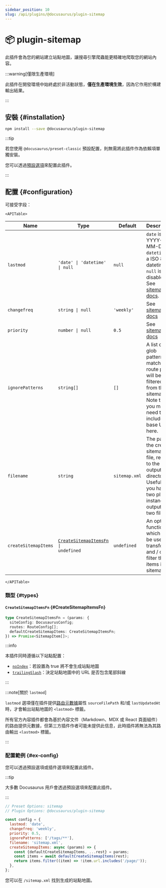 ```yaml
---
sidebar_position: 10
slug: /api/plugins/@docusaurus/plugin-sitemap
---
```


# 📦 plugin-sitemap


此插件會為您的網站建立站點地圖，讓搜尋引擎爬蟲能更精確地爬取您的網站內容。

:::warning[僅限生產環境]

此插件在開發環境中始終處於非活動狀態，**僅在生產環境生效**，因為它作用於構建輸出結果。

:::

## 安裝 {#installation}

```bash npm2yarn
npm install --save @docusaurus/plugin-sitemap
```

:::tip

若您使用 `@docusaurus/preset-classic` 預設配置，則無需將此插件作為依賴項單獨安裝。

您可以透過[預設選項](../../using-plugins.mdx#docusauruspreset-classic)來配置此插件。

:::

## 配置 {#configuration}

可接受字段：

```mdx-code-block
<APITable>
```

| Name | Type | Default | Description |
| --- | --- | --- | --- |
| `lastmod` | `'date' \| 'datetime' \| null` | `null` | `date` is YYYY-MM-DD. `datetime` is a ISO 8601 datetime. `null` is disabled. See [sitemap docs](https://www.sitemaps.org/protocol.html#xmlTagDefinitions). |
| `changefreq` | `string \| null` | `'weekly'` | See [sitemap docs](https://www.sitemaps.org/protocol.html#xmlTagDefinitions) |
| `priority` | `number \| null` | `0.5` | See [sitemap docs](https://www.sitemaps.org/protocol.html#xmlTagDefinitions) |
| `ignorePatterns` | `string[]` | `[]` | A list of glob patterns; matching route paths will be filtered from the sitemap. Note that you may need to include the base URL in here. |
| `filename` | `string` | `sitemap.xml` | The path to the created sitemap file, relative to the output directory. Useful if you have two plugin instances outputting two files. |
| `createSitemapItems` | <code>[CreateSitemapItemsFn](#CreateSitemapItemsFn) \| undefined</code> | `undefined` | An optional function which can be used to transform and / or filter the items in the sitemap. |

```mdx-code-block
</APITable>
```

### 類型 {#types}

#### `CreateSitemapItemsFn` {#CreateSitemapItemsFn}

```ts
type CreateSitemapItemsFn = (params: {
  siteConfig: DocusaurusConfig;
  routes: RouteConfig[];
  defaultCreateSitemapItems: CreateSitemapItemsFn;
}) => Promise<SitemapItem[]>;
```

:::info

本插件同時遵循以下站點配置：

- [`noIndex`](../docusaurus.config.js.mdx#noIndex)：若設置為 true 將不會生成站點地圖
- [`trailingSlash`](../docusaurus.config.js.mdx#trailingSlash)：決定站點地圖中的 URL 是否包含尾部斜線

:::

:::note[關於 `lastmod`]

`lastmod` 選項僅在插件提供[路由元數據](../plugin-methods/lifecycle-apis.mdx#addRoute)屬性 `sourceFilePath` 和/或 `lastUpdatedAt` 時，才會輸出站點地圖的 `<lastmod>` 標籤。

所有官方內容插件都會為基於內容文件（Markdown、MDX 或 React 頁面組件）的路由提供元數據，但第三方插件作者可能未提供此信息，此時插件將無法為其路由輸出 `<lastmod>` 標籤。

:::

### 配置範例 {#ex-config}

您可以透過預設選項或插件選項來配置此插件。

:::tip

大多數 Docusaurus 用戶會透過預設選項來配置此插件。

:::

```js config-tabs
// Preset Options: sitemap
// Plugin Options: @docusaurus/plugin-sitemap

const config = {
  lastmod: 'date',
  changefreq: 'weekly',
  priority: 0.5,
  ignorePatterns: ['/tags/**'],
  filename: 'sitemap.xml',
  createSitemapItems: async (params) => {
    const {defaultCreateSitemapItems, ...rest} = params;
    const items = await defaultCreateSitemapItems(rest);
    return items.filter((item) => !item.url.includes('/page/'));
  },
};
```

您可以在 `/sitemap.xml` 找到生成的站點地圖。